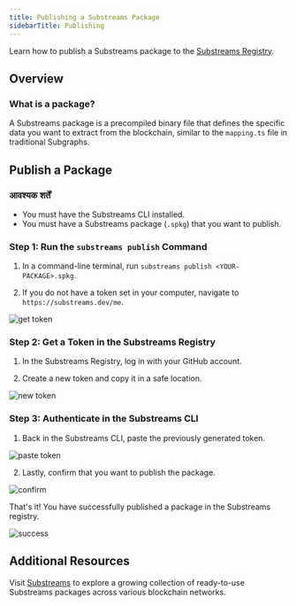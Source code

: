 ```yaml
---
title: Publishing a Substreams Package
sidebarTitle: Publishing
---
```


Learn how to publish a Substreams package to the [Substreams Registry](https://substreams.dev).

## Overview

### What is a package?

A Substreams package is a precompiled binary file that defines the specific data you want to extract from the blockchain, similar to the `mapping.ts` file in traditional Subgraphs.

## Publish a Package

### आवश्यक शर्तें

- You must have the Substreams CLI installed.
- You must have a Substreams package (`.spkg`) that you want to publish.

### Step 1: Run the `substreams publish` Command

1. In a command-line terminal, run `substreams publish <YOUR-PACKAGE>.spkg`.

2. If you do not have a token set in your computer, navigate to `https://substreams.dev/me`.

![get token](/img/1_get-token.png)

### Step 2: Get a Token in the Substreams Registry

1. In the Substreams Registry, log in with your GitHub account.

2. Create a new token and copy it in a safe location.

![new token](/img/2_new_token.png)

### Step 3: Authenticate in the Substreams CLI

1. Back in the Substreams CLI, paste the previously generated token.

![paste token](/img/3_paste_token.png)

2. Lastly, confirm that you want to publish the package.

![confirm](/img/4_confirm.png)

That's it! You have successfully published a package in the Substreams registry.

![success](/img/5_success.png)

## Additional Resources

Visit [Substreams](https://substreams.dev/) to explore a growing collection of ready-to-use Substreams packages across various blockchain networks.
